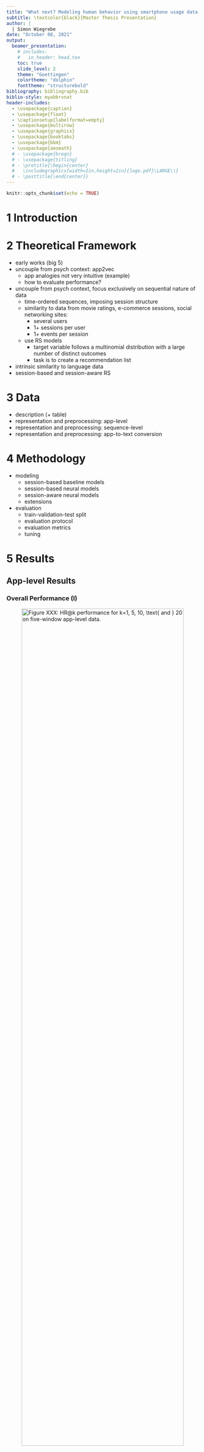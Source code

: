 ```yaml
---
title: "What next? Modeling human behavior using smartphone usage data and (deep) recommender systems"
subtitle: \textcolor{black}{Master Thesis Presentation}
author: |
  | Simon Wiegrebe
date: "October 08, 2021"
output:
  beamer_presentation:
    # includes:
    #   in_header: head.tex
    toc: true
    slide_level: 2
    theme: "Goettingen"
    colortheme: "dolphin"
    fonttheme: "structurebold"
bibliography: bibliography.bib
biblio-style: myabbrvnat
header-includes:
  - \usepackage{caption}
  - \usepackage{float}
  - \captionsetup{labelformat=empty}
  - \usepackage{multirow}
  - \usepackage{graphicx}
  - \usepackage{booktabs}
  - \usepackage{bbm}
  - \usepackage{amsmath}
  # - \usepackage{breqn}
  # - \usepackage{titling}
  # - \pretitle{\begin{center}
  #   \includegraphics[width=2in,height=2in]{logo.pdf}\LARGE\\}
  # - \posttitle{\end{center}}
---
```



```r
knitr::opts_chunk$set(echo = TRUE)
```

# 1 Introduction

# 2 Theoretical Framework

- early works (big 5)
- uncouple from psych context: app2vec
  - app analogies not very intuitive (example)
  - how to evaluate performance?
- uncouple from psych context, focus exclusively on sequential nature of data
  - time-ordered sequences, imposing session structure
  - similarity to data from movie ratings, e-commerce sessions, social networking sites:
    - several users
    - 1+ sessions per user
    - 1+ events per session
  - use RS models
    - target variable follows a multinomial distribution with a large number of distinct outcomes
    - task is to create a recommendation list
- intrinsic similarity to language data
- session-based and session-aware RS  

# 3 Data

- description (+ table)
- representation  and preprocessing: app-level 
- representation  and preprocessing: sequence-level
- representation  and preprocessing: app-to-text conversion

# 4 Methodology

- modeling
  - session-based baseline models
  - session-based neural models
  - session-aware neural models
  - extensions
- evaluation
  - train-validation-test split
  - evaluation protocol
  - evaluation metrics
  - tuning

# 5 Results

## App-level Results
### Overall Performance (I)


\vspace{-0.5cm}
![\tiny Figure XXX: $HR@k$ performance for $k=1, 5, 10, \text{ and } 20$ on five-window app-level data.](../figures/HitRate_app-level_multiple.png){width=100% height=75%}

## App-level Results
### Overall Performance (II)

- \textit{CT} has the best $HR@k, \forall k \in \{1,5\}$, and the best $MRR@k, \forall k \in \{1,5,10,20\}$.
- \textit{VSTAN\_EBR} performs best in terms of $HR@20$, i.e., when the Hit Rate is evaluated on the list of the top 20 recommendations per event.
- The three NN-based models \textit{GRU4Rec}, \textit{GRU4Rec\_R}, and \textit{HGRU4Rec} come right behind \textit{CT} i.t.o. $HR@1$, yet their relative performance deteriorates as $k$ increases.
- They also have the highest app coverage and the lowest popularity bias.
- Session-aware (heuristic) extensions increase performance of session-based algorithms.

## App-level Results
### Minimum Sequence Length (I)

- Background: 
  - \textit{GRU4Rec}, \textit{GRU4Rec\_R}, and \textit{HGRU4Rec} employ RNNs.
  - These learn from the present sequence whereas non-neural methods mostly "look up" similar sequences or app combinations.
  - App-level sequences are typically short $\rightarrow$ RNN-based methods do not have "much to learn from".
- Hypotheses:
  - We expect \textit{GRU4Rec}, \textit{Gru4Rec\_R}, and \textit{HGRU4Rec} to perform better on longer sequences, where the underlying RNNs are provided more events to learn from.
  - We expect sequence length to have no impact on performance of \textit{AR}, \textit{SR}, and \textit{SR\_BR}, since they only use the last event of a sequence for prediction.
- To test this, we train and evaluate our models on a subset containing only sequences with at least 20 events.

## App-level Results
### Minimum Sequence Length (II)

\vspace{-0.5cm}
![\tiny Figure XXX: $HR@k$ comparison between performance on full five-window app-level data (left bars) and performance on five-window app-level data when only training and evaluating on sequences with a minimum length of 20 (right bars), for $k \in \{1,5,10,20\}$.}](../figures/HitRate_app-level_multiple_min20.png){width=100% height=75%}

## App-level Results
### Minimum Sequence Length (III)

- \textit{CT} still has the best $HR@k, \forall k \in \{1,5\}$, and the best $MRR@k, \forall k \in \{1,5,10,20\}$.
- No large changes for \textit{AR}, \textit{SR}, and \textit{SR\_BR}.
- Performance of NN-based models improves $\rightarrow$ RNN-based models benefit from being trained and evaluated on longer sequences.
- What if instead we train on all sequences and only evaluate on long sequences?
  - \textit{CT} is again the best performer, but absolute performance is considerably worse.
  - All neural models perform considerably worse than above.
  - This is somehow surprising: the full training dataset is considerably larger than the long-sequences-only dataset.
- We conclude that performance on long sequences benefits from training on long sequences only.

## App-level Results
### Position in Test Sequence (I)

\vspace{-0.5cm}
![\tiny Figure XXX: $HR@1$ performance across the first ten prediction positions on five-window app-level data.](../figures/HitRate@1_app-level_multiple_by_position.png){width=100% height=75%}

## App-level Results
### Position in Test Sequence (II)

- \textit{VSTAN\_EBR} performs well on early positions but performance deteriorates for longer test sequences.
- For the remaining neighborhood-based models, the behavior is reversed: very weak performance on the first positions but an increase in performance with increasing position.
- \textit{CT} and the three NN-based models do not show any clear trend across positions.
- Shortcomings of this visual analysis:
  - Hard to identify a pattern when the actual question is whether an algorithm performs better on "early" or "late" positions
  - Positions $>10$ are not considered at all
- Introduce a cutoff after the 2nd, 5th, or 10th event to be predicted, then compare pre- and post-cutoff performance

## App-level Results
### Position in Test Sequence (III)

\begin{table}
\centering
\resizebox{.55\width}{!}{\input{../tables/results_app_multiple_cutoff_HR@1}}
\caption{\tiny Table XXX: $HR@1$ performance results on five-window app-level data, by positional cutoff within test sequence.}
\end{table}

- Performance for all NN-based models actually worsens for later positions in the test sequences
- They appear to struggle with later positions in the prediction sequences and, consequently, with long prediction sequences - if training is not tailored towards them.

## App-level Results
### Removing ON and OFF Events (I)

- Short sequence length is a key issue and potential performance bottleneck for app-level analysis.
- By construction, the first and last event of each sequence are ON and OFF events, respectively, and hardly informative
- ON-OFF sequences make up $38.91\%$ of all app-level sequences.
- To increase information density across and within sequences as well as average sequence length, here we analyze the effect of dropping all ON and OFF events from the app-level data.

## App-level Results
### Removing ON and OFF Events (II)

\vspace{-0.5cm}
![\tiny Figure XXX: $HR@k$ performance comparison between full five-window app-level data (left bars) and five-window app-level data after dropping all ON and OFF events (right bars), for $k \in \{1,5,10,20\}$.}](../figures/HitRate_app-level_multiple_droponoff.png){width=100% height=75%}

## App-level Results
### Removing ON and OFF Events (III)

- Dropping ON and OFF events increases performance, especially for the top-ranked recommendation ($HR@1$).
- Substantial performance increase for the nearest neighbor-based models \textit{SKNN} and \textit{STAN}.
  - These models do not have any user-level heuristics.
  - Since the first event of all app-level sequences is a (non-informative) ON event, it is very hard for these models to find similar sequences based on such unspecific information.
- Drawback:
  - Model performance now reflects the models' capability to predict behavioral sequences \textit{conditional} upon the sequence not being an ON-OFF sequence and upon the next event being neither an ON nor an OFF event.
  - In our case, dropping ON and OFF events leads to the exclusion of 49.92\% of all app-level sequences.
  - This conditional analysis is hardly representative of overall user behavior anymore.

## App-level Results
### Category-level Prediction (I)

- Ultimate goal: predict human behavioral sequences $\rightarrow$ consider next-category prediction instead of next-app prediction.
- For evaluation, we thus simply consider the app category: for instance, "messaging" instead of "WhatsApp".
- If performance improves considerably: our models actually learn more about behavioral sequences than previously thought.
- Additionally, we would expect performance increases by non-session-aware models to be larger than those for session-aware models:
  - The long-term memory of session-aware models should already learn specific app predilections within an app category on a user level.
  - E.g., that user X mostly uses WhatsApp, whereas user Y mostly uses Telegram for messaging.
  - Since session-based models do not have this user-level memory, they should be more prone to getting the individual app wrong despite predicting the right category.

## App-level Results
### Category-level Prediction (II)

\vspace{-0.5cm}
![\tiny Figure XXX: $HR@k$ performance increases on five-window app-level data when only considering app categories for evaluation (left bars), instead of considering the individual apps as well (right bars), for $k \in \{1,5,10,20\}$.](../figures/HitRate_app-level_multiple_categories.png){width=100% height=75%}

## App-level Results
### Category-level Prediction (III)

- Performance increases for non-neural methods are rather small when looking at the top-ranked recommendation but noticeable for large recommendation list lengths.
- Compared to the performance increase when dropping ON and OFF events, performance increases due to category-level prediction are approximately proportional to standard app-level performance.
- This implies that none of the non-neural algorithms get the category right many more times than the actual app, in particular when only considering the top-ranked recommendation.
- For the NN-based models, increases due to category-level evaluation are a bit more pronounced, especially for larger $k$.
- Conclusions:
  - Next-app prediction performance is largely indicative of how much the algorithms truly learn in terms of behavioral sequence modeling.
  - We do not find any evidence of larger performance increases for models without user-level memory.

## App-level Results
### Embedding Analysis (I)

- Can deep learning models learn smartphone app semantics?
- We add an embedding layer ($d=128$) to the otherwise fully tuned \textit{GRU4Rec} model and extract it after training.
- Then, we apply the t-distributed stochastic neighbor embedding (TSNE) dimensionality reduction technique [@hinton2002stochastic] to obtain two-dimensional app embeddings.
- Do apps from a common app category form clusters in the embedding space?
- Exemplarily, we illustrate two-dimensional app embeddings for apps from the categories \textit{Messaging} and \textit{Social Networks}.

## App-level Results
### Embedding Analysis (II)

\vspace{-0.5cm}
![\tiny Figure XXX: App category-based clustering of app-level embeddings. Blue dots represent apps categorized as \textit{Messaging}, red dots represent apps categorized as \textit{Social Networks}. For illustration, app embeddings are reduced to a dimensionality of two.](../figures/embeddings_clusters.png){width=75% height=75%}

## App-level Results
### Embedding Analysis (III)

- No apparent category-level clustering is recognizable.
- To quantify this, we also consider the share of apps whose category coincides with the category of its most similar app
- Similarity is computed in terms of cosine similarity based on original 128-dimensional embeddings.
- The share is $11.67\%$ $\rightarrow$ for less than one out of eight apps its nearest neighbor app is from the same category.
- App embeddings learned by the \textit{GRU4Rec} model are not very successful at learning true app-level semantics.

## App-level Results
### Embedding Analysis (IV)

- Alternatively, we might want to start off with a data-driven clustering approach, based on positioning within the embedding space.
- We use k-means clustering on the untransformed 128-dimensional app embeddings ($k=15$).
- For illustration, we again use two-dimensional embeddings (as above).
- To qualitatively assess whether these data-based clusters coincide with our pre-established app categories, we then look at potential accumulations of app categories within each one of the 15 clusters.

## App-level Results
### Embedding Analysis (V)

\vspace{-0.5cm}
![\tiny Figure XXX: k-means clustering of app-level embeddings ($k=15$). For illustration, app embeddings are reduced to a dimensionality of two.](../figures/embeddings_clusters_kmeans.png){width=75% height=75%}

## App-level Results
### Embedding Analysis (VI)

- Moccasin-colored cluster (center top): high prevalence of apps from only few but related categories:
  - 32 out of a total 52 apps (i.e., more than 60\%) are either camera or image editing apps.
- However, the vast majority of clusters are very much dispersed across the app space, with few to no intra-cluster app category clustering.

## App-level Results
### Embedding Analysis (VII)

- Finally, we briefly consider app analogies.
- We experimentally construct app analogies such as "Messaging 1 + Social Network 1 - Social Networks 2 = ???".
- We find that no meaningful app analogies from our embeddings:
  - App analogies are conceptually much less intuitive than word embeddings.
  - The overall quality of our \textit{GRU4Rec} embeddings is rather low, just like the degree of clustering amongst apps from the same category.
- Altogether:
  - Next-app prediction is possible and informative given our app-level data $\rightarrow$ the algorithms do learn behavioral patterns based on app usage data.
  - This learning is not profound enough as for app semantics to be recognizable.

## Sequence-level Results
### Overall Performance (I)

\vspace{-0.5cm}
![\tiny Figure XXX: $HR@k$ performance for $k=1, 5, 10, \text{ and } 20$ on five-window sequence-level data.](../figures/HitRate_sequence-level_multiple.png){width=100% height=75%}

## Sequence-level Results
### Overall Performance (II)

- All algorithms show a strong performance in terms of $HR@1$, at around $50\%$.
- Performance increases with increasing $k$ are much lower than in the app-level setting $\rightarrow$ $HR@20$ performance worse than in the app-level case for 7 algorithms.
- As in the app-level setting: \textit{CT} is the best performer.
- \textit{GRU4Rec} and \textit{HGRU4Rec} are the weakest performers for all metrics where $k \ge 5$.
  - Surprising since sequence-level sequences are mostly rather long
- \textit{CT} covers $95\%$ of all tokens, while \textit{GRU4Rec} only covers $8\%$.
- Popularity bias is rather low (between $5\%$ and $8\%$) for all models.

## Sequence-level Results
### Removing ON-OFF Tokens (I)

- The high $HR@1$ performance across all algorithms is suspicious.
- It might simply be the consequence of the high prevalence of ON-OFF tokens ($51.06\%$).
- Removing all ON and OFF events from the underlying app-level data translates into removing all ON-OFF tokens from the sequence-level data.

## Sequence-level Results
### Removing ON-OFF Tokens (II)

\vspace{-0.5cm}
![\tiny Figure XXX: $HR@k$ performance comparison for all selected algorithms between full five-window sequence-level data (left bars) and five-window sequence-level data after dropping all ON and OFF events (right bars), for $k \in \{1,5,10,20\}$.](../figures/HitRate_sequence-level_multiple_droponoff.png){width=100% height=75%}

## Sequence-level Results
### Removing ON-OFF Tokens (III)

- Performance drops for all algorithms after excluding ON-OFF tokens, especially i.t.o. $HR@1$.
- The average performance drop (across all algorithms) is $63.88\%$.
- Across all algorithms and evaluation metrics, the performance is now much worse than in the app-level setting.
- \textit{CT} is still the best performer, while the neural methods \textit{GRU4Rec} and \textit{HGRU4Rec} are the worst performers for all metrics.
- On the unrestricted data, 10 out of 11 algorithms predict an ON-OFF token as top ranked recommendation in more than $95\%$ of all cases.
  - As a consequence, $HR@1$ on non-ON-OFF events is close to 0 for all algorithms.

## Sequence-level Results
### Position in Test Sequence (I)

\vspace{-0.5cm}
![\tiny Figure XXX: $HR@1$ performance across the first ten prediction positions on five-window sequence-level data for all selected algorithms.](../figures/HitRate@1_sequence-level_multiple_by_position.png){width=100% height=75%}

## Sequence-level Results
### Position in Test Sequence (II)

- We use sequence-level data with all ON and OFF events removed from the underlying app-level data.
- We do not see a clear trend for any of the models as the position of the event within the test sequence increases.
- Performance for the first position is relatively weak for all algorithms.
- Again, we introduce a cutoff after the 2nd, 5th, or 10th event to be predicted and compare pre- and post-cutoff performance

## Sequence-level Results
### Position in Test Sequence (III)

\begin{table}
\centering
\resizebox{.55\width}{!}{\input{../tables/results_seq_multiple_cutoff_HR@1}}
\caption{\tiny Table XXX: $HR@1$ performance results on five-window sequence-level data, by positional cutoff within test sequence.}
\end{table}

- All models except \textit{SKNN} perform better on later positions of the test sequences
- The precise positioning of the cutoff is not decisive.

## Sequence-level Results
### Position in Test Sequence (IV)

- For NN-based models, this performance improvement for later events is in line with what we expected.
- Difference in performance across positions for app- versus sequence-level data:
  - In the app-level setting, tuning and training was performed on predominantly short sequences
  - In the sequence-level setting, the large majority of sequences is long by construction.
  - This corroborates our previous conclusion: differences in sequence lengths between training and evaluation data negatively affect the performance of NN-based algorithms.
- Potentially even bigger problem: insufficient data for proper learning of behavioral sequences, in particular in the sequence-level setting.

# 6 References {.allowframebreaks}
## 
